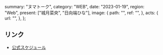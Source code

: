   summary: "ヌマトーク",
  category: "WEB",
  date: "2023-01-19",
  region: "Web",
  present: ["城月菜央", "日向端ひな"],
  image: {
    path: "",
    ref: "",
  },
  acts: {
    url: "",
  },
};

## リンク

- [公式スケジュール](https://takanenonadeshiko.jp/?p=671)

